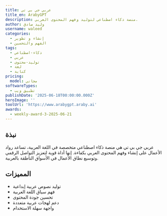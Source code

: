 ```yaml
---
title: عربي جي بي تي
title_en: ArabyGPT
description: منصة ذكاء اصطناعي لتوليد وفهم المحتوى العربي.
author: وليد صادق
username: waleed
categories:
  - إنشاء و تطوير
  - الفهم والتحسين
tags:
  - ذكاء-اصطناعي
  - عربي
  - توليد-محتوى
  - لغة
  - كتابة
pricing:
  model: مجاني
softwareTypes:
  - تطبيق ويب
publishDate: '2025-06-18T00:00:00.000Z'
heroImage: ''
toolUrl: 'https://www.arabygpt.araby.ai'
awards:
  - weekly-award-3-2025-06-21
---
```

## نبذة
عربي جي بي تي هي منصة ذكاء اصطناعي متخصصة في اللغة العربية، تساعد رواد الأعمال على إنشاء وفهم المحتوى العربي بكفاءة. إنها أداة قوية لتعزيز التواصل الرقمي وتوسيع نطاق الأعمال في الأسواق الناطقة بالعربية.

## المميزات
- توليد نصوص عربية إبداعية
- فهم سياق اللغة العربية
- تحسين جودة المحتوى
- دعم لهجات عربية متعددة
- واجهة سهلة الاستخدام

